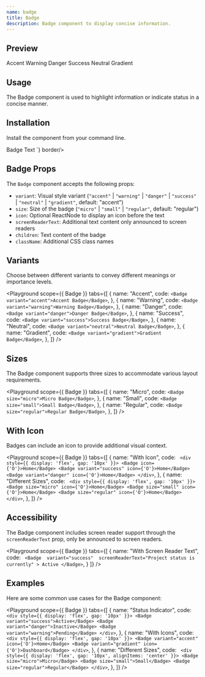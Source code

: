 ```yaml
---
name: badge
title: Badge
description: Badge component to display concise information.
---
```


## Preview

<Preview>
  <Flex style={{ gap: '24px', flexWrap: 'wrap' }}>
    <Badge variant="accent">Accent</Badge>
    <Badge variant="warning">Warning</Badge>
    <Badge variant="danger">Danger</Badge>
    <Badge variant="success">Success</Badge>
    <Badge variant="neutral">Neutral</Badge>
    <Badge variant="gradient">Gradient</Badge>
  </Flex>
</Preview>

## Usage

The Badge component is used to highlight information or indicate status in a concise manner.

## Installation

Install the component from your command line.

<LiveProvider>
  <LiveEditor code={`npm install @raystack/apsara`} border language="shell" />
</LiveProvider>

<LiveProvider>
    <LiveEditor code={`import { Badge } from '@raystack/apsara/v1'

<Badge variant="accent" size="micro">Badge Text</Badge>
`} border/>
</LiveProvider>

## Badge Props

The `Badge` component accepts the following props:

- `variant`: Visual style variant (`"accent"` | `"warning"` | `"danger"` | `"success"` | `"neutral"` | `"gradient"`, default: "accent")
- `size`: Size of the badge (`"micro"` | `"small"` | `"regular"`, default: "regular")
- `icon`: Optional ReactNode to display an icon before the text
- `screenReaderText`: Additional text content only announced to screen readers
- `children`: Text content of the badge
- `className`: Additional CSS class names

## Variants

Choose between different variants to convey different meanings or importance levels.

<Playground
  scope={{ Badge }}
  tabs={[
    {
      name: "Accent",
      code: `<Badge variant="accent">Accent Badge</Badge>`,
    },
    {
      name: "Warning",
      code: `<Badge variant="warning">Warning Badge</Badge>`,
    },
    {
      name: "Danger",
      code: `<Badge variant="danger">Danger Badge</Badge>`,
    },
    {
      name: "Success",
      code: `<Badge variant="success">Success Badge</Badge>`,
    },
    {
      name: "Neutral",
      code: `<Badge variant="neutral">Neutral Badge</Badge>`,
    },
    {
      name: "Gradient",
      code: `<Badge variant="gradient">Gradient Badge</Badge>`,
    },
  ]}
/>

## Sizes

The Badge component supports three sizes to accommodate various layout requirements.

<Playground
  scope={{ Badge }}
  tabs={[
    {
      name: "Micro",
      code: `<Badge size="micro">Micro Badge</Badge>`,
    },
    {
      name: "Small",
      code: `<Badge size="small">Small Badge</Badge>`,
    },
    {
      name: "Regular",
      code: `<Badge size="regular">Regular Badge</Badge>`,
    },
  ]}
/>

## With Icon

Badges can include an icon to provide additional visual context.

<Playground
  scope={{ Badge }}
  tabs={[
    {
      name: "With Icon",
      code: `
      <div style={{ display: 'flex', gap: '10px' }}>
        <Badge icon={'O'}>Home</Badge>
        <Badge variant="success" icon={'O'}>Home</Badge>
        <Badge variant="danger" icon={'O'}>Home</Badge>
      </div>`,
    },
    {
      name: "Different Sizes",
      code: `
      <div style={{ display: 'flex', gap: '10px' }}>
        <Badge size="micro" icon={'O'}>Home</Badge>
        <Badge size="small" icon={'O'}>Home</Badge>
        <Badge size="regular" icon={'O'}>Home</Badge>
      </div>`,
    },
  ]}
/>


## Accessibility

The Badge component includes screen reader support through the `screenReaderText` prop, only be announced to screen readers.

<Playground
  scope={{ Badge }}
  tabs={[
    {
      name: "With Screen Reader Text",
      code: `
      <Badge 
        variant="success" 
        screenReaderText="Project status is currently"
      >
        Active
      </Badge>`,
    }
  ]}
/>

## Examples

Here are some common use cases for the Badge component:

<Playground
  scope={{ Badge }}
  tabs={[
    {
      name: "Status Indicator",
      code: `
      <div style={{ display: 'flex', gap: '10px' }}>
        <Badge variant="success">Active</Badge>
        <Badge variant="danger">Inactive</Badge>
        <Badge variant="warning">Pending</Badge>
      </div>`,
    },
    {
      name: "With Icons",
      code: `
      <div style={{ display: 'flex', gap: '10px' }}>
        <Badge variant="accent" icon={'O'}>Home</Badge>
        <Badge variant="gradient" icon={'O'}>Dashboard</Badge>
      </div>`,
    },
    {
      name: "Different Sizes",
      code: `
      <div style={{ display: 'flex', gap: '10px', alignItems: 'center' }}>
        <Badge size="micro">Micro</Badge>
        <Badge size="small">Small</Badge>
        <Badge size="regular">Regular</Badge>
      </div>`,
    },
  ]}
/>
